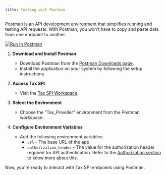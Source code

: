 ```yaml
---
title: Testing with Postman
---
```

Postman is an API development environment that simplifies running and testing API requests. With Postman, you won’t have to copy and paste data from one endpoint to another.

[![Run In Postman](https://run.pstmn.io/button.svg)](https://chargebee.postman.co/collection/19303335-eef7d7e8-4c3a-44f0-bb20-f25dad404186?source=rip_markdown&active-environment=19303335-bb889063-006c-486c-8675-ac66c55b84a3)

1. **Download and Install Postman**
    - Download Postman from the [Postman Downloads page](https://www.postman.com/downloads/).
    - Install the application on your system by following the setup instructions.

2. **Access Tax SPI**
    - Visit the [Tax SPI Workspace](https://chargebee.postman.co/collection/19303335-eef7d7e8-4c3a-44f0-bb20-f25dad404186?source=rip_markdown&active-environment=19303335-bb889063-006c-486c-8675-ac66c55b84a3).
3. **Select the Environment**
    - Choose the "Tax_Provider" environment from the Postman workspace.

4. **Configure Environment Variables**
    - Add the following environment variables:
        - `url` - The base URL of the app.
        -  `authorization_header` - The value for the authorization header required for API authentication. Refer to the [Authorization section](../docs/Authorization) to know more about this. 

Now, you're ready to interact with Tax SPI endpoints using Postman.